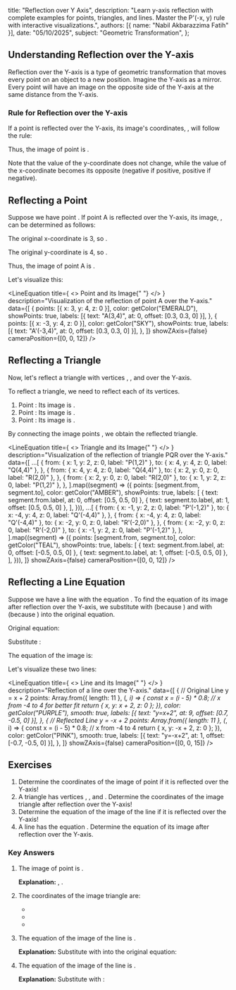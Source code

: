 
  title: "Reflection over Y Axis",
  description: "Learn y-axis reflection with complete examples for points, triangles, and lines. Master the P'(-x, y) rule with interactive visualizations.",
  authors: [{ name: "Nabil Akbarazzima Fatih" }],
  date: "05/10/2025",
  subject: "Geometric Transformation",
};

## Understanding Reflection over the Y-axis

Reflection over the Y-axis is a type of geometric transformation that moves every point on an object to a new position. Imagine the Y-axis as a mirror. Every point will have an image on the opposite side of the Y-axis at the same distance from the Y-axis.

### Rule for Reflection over the Y-axis

If a point <InlineMath math="P(x, y)" /> is reflected over the Y-axis, its image's coordinates, <InlineMath math="P'(x', y')" />, will follow the rule:

<div className="flex flex-col gap-4">
  <BlockMath math="x' = -x" />
  <BlockMath math="y' = y" />
</div>

Thus, the image of point <InlineMath math="P(x, y)" /> is <InlineMath math="P'(-x, y)" />.

Note that the value of the y-coordinate does not change, while the value of the x-coordinate becomes its opposite (negative if positive, positive if negative).

## Reflecting a Point

Suppose we have point <InlineMath math="A(3, 4)" />. If point A is reflected over the Y-axis, its image, <InlineMath math="A'" />, can be determined as follows:

The original x-coordinate is 3, so <InlineMath math="x' = -3" />.

The original y-coordinate is 4, so <InlineMath math="y' = 4" />.

Thus, the image of point A is <InlineMath math="A'(-3, 4)" />.

Let's visualize this:

<LineEquation
  title={
    <>
      Point <InlineMath math="A(3,4)" /> and its Image{" "}
      <InlineMath math="A'(-3,4)" />
    </>
  }
  description="Visualization of the reflection of point A over the Y-axis."
  data={[
    {
      points: [{ x: 3, y: 4, z: 0 }],
      color: getColor("EMERALD"),
      showPoints: true,
      labels: [{ text: "A(3,4)", at: 0, offset: [0.3, 0.3, 0] }],
    },
    {
      points: [{ x: -3, y: 4, z: 0 }],
      color: getColor("SKY"),
      showPoints: true,
      labels: [{ text: "A'(-3,4)", at: 0, offset: [0.3, 0.3, 0] }],
    },
  ]}
  showZAxis={false}
  cameraPosition={[0, 0, 12]}
/>

## Reflecting a Triangle

Now, let's reflect a triangle <InlineMath math="PQR" /> with vertices <InlineMath math="P(1, 2)" />, <InlineMath math="Q(4, 4)" />, and <InlineMath math="R(2, 0)" /> over the Y-axis.

To reflect a triangle, we need to reflect each of its vertices.

1.  Point <InlineMath math="P(1, 2)" />: Its image is <InlineMath math="P'(-1, 2)" />.
2.  Point <InlineMath math="Q(4, 4)" />: Its image is <InlineMath math="Q'(-4, 4)" />.
3.  Point <InlineMath math="R(2, 0)" />: Its image is <InlineMath math="R'(-2, 0)" />.

By connecting the image points <InlineMath math="P'Q'R'" />, we obtain the reflected triangle.

<LineEquation
  title={
    <>
      Triangle <InlineMath math="PQR" /> and its Image{" "}
      <InlineMath math="P'Q'R'" />
    </>
  }
  description="Visualization of the reflection of triangle PQR over the Y-axis."
  data={[
    ...[
      {
        from: { x: 1, y: 2, z: 0, label: "P(1,2)" },
        to: { x: 4, y: 4, z: 0, label: "Q(4,4)" },
      },
      {
        from: { x: 4, y: 4, z: 0, label: "Q(4,4)" },
        to: { x: 2, y: 0, z: 0, label: "R(2,0)" },
      },
      {
        from: { x: 2, y: 0, z: 0, label: "R(2,0)" },
        to: { x: 1, y: 2, z: 0, label: "P(1,2)" },
      },
    ].map((segment) => ({
      points: [segment.from, segment.to],
      color: getColor("AMBER"),
      showPoints: true,
      labels: [
        { text: segment.from.label, at: 0, offset: [0.5, 0.5, 0] },
        { text: segment.to.label, at: 1, offset: [0.5, 0.5, 0] },
      ],
    })),
    ...[
      {
        from: { x: -1, y: 2, z: 0, label: "P'(-1,2)" },
        to: { x: -4, y: 4, z: 0, label: "Q'(-4,4)" },
      },
      {
        from: { x: -4, y: 4, z: 0, label: "Q'(-4,4)" },
        to: { x: -2, y: 0, z: 0, label: "R'(-2,0)" },
      },
      {
        from: { x: -2, y: 0, z: 0, label: "R'(-2,0)" },
        to: { x: -1, y: 2, z: 0, label: "P'(-1,2)" },
      },
    ].map((segment) => ({
      points: [segment.from, segment.to],
      color: getColor("TEAL"),
      showPoints: true,
      labels: [
        { text: segment.from.label, at: 0, offset: [-0.5, 0.5, 0] },
        { text: segment.to.label, at: 1, offset: [-0.5, 0.5, 0] },
      ],
    })),
  ]}
  showZAxis={false}
  cameraPosition={[0, 0, 12]}
/>

## Reflecting a Line Equation

Suppose we have a line with the equation <InlineMath math="y = x + 2" />. To find the equation of its image after reflection over the Y-axis, we substitute <InlineMath math="x" /> with <InlineMath math="-x" /> (because <InlineMath math="x' = -x" />) and <InlineMath math="y" /> with <InlineMath math="y" /> (because <InlineMath math="y' = y" />) into the original equation.

Original equation:

<BlockMath math="y = x + 2" />

Substitute <InlineMath math="x \rightarrow -x" />:

<BlockMath math="y = (-x) + 2" />

The equation of the image is:

<BlockMath math="y = -x + 2" />

Let's visualize these two lines:

<LineEquation
  title={
    <>
      Line <InlineMath math="y = x + 2" /> and its Image{" "}
      <InlineMath math="y = -x + 2" />
    </>
  }
  description="Reflection of a line over the Y-axis."
  data={[
    {
      // Original Line y = x + 2
      points: Array.from({ length: 11 }, (_, i) => {
        const x = (i - 5) * 0.8; // x from -4 to 4 for better fit
        return { x, y: x + 2, z: 0 };
      }),
      color: getColor("PURPLE"),
      smooth: true,
      labels: [{ text: "y=x+2", at: 9, offset: [0.7, -0.5, 0] }],
    },
    {
      // Reflected Line y = -x + 2
      points: Array.from({ length: 11 }, (_, i) => {
        const x = (i - 5) * 0.8; // x from -4 to 4
        return { x, y: -x + 2, z: 0 };
      }),
      color: getColor("PINK"),
      smooth: true,
      labels: [{ text: "y=-x+2", at: 1, offset: [-0.7, -0.5, 0] }],
    },
  ]}
  showZAxis={false}
  cameraPosition={[0, 0, 15]}
/>

## Exercises

1.  Determine the coordinates of the image of point <InlineMath math="K(-5, 8)" /> if it is reflected over the Y-axis!
2.  A triangle <InlineMath math="ABC" /> has vertices <InlineMath math="A(2, 1)" />, <InlineMath math="B(5, 3)" />, and <InlineMath math="C(3, 6)" />. Determine the coordinates of the image triangle <InlineMath math="A'B'C'" /> after reflection over the Y-axis!
3.  Determine the equation of the image of the line <InlineMath math="3x - 2y + 6 = 0" /> if it is reflected over the Y-axis!
4.  A line has the equation <InlineMath math="y = -3x - 4" />. Determine the equation of its image after reflection over the Y-axis.

### Key Answers

1.  The image of point <InlineMath math="K(-5, 8)" /> is <InlineMath math="K'(5, 8)" />.

    **Explanation:** <InlineMath math="x' = -(-5) = 5" />, <InlineMath math="y' = 8" />.

2.  The coordinates of the image triangle <InlineMath math="A'B'C'" /> are:

    - <InlineMath math="A'(-2, 1)" />
    - <InlineMath math="B'(-5, 3)" />
    - <InlineMath math="C'(-3, 6)" />

3.  The equation of the image of the line <InlineMath math="3x - 2y + 6 = 0" /> is <InlineMath math="-3x - 2y + 6 = 0" />.

    **Explanation:** Substitute <InlineMath math="x" /> with <InlineMath math="-x" /> into the original equation:

    <div className="flex flex-col gap-4">
      <BlockMath math="3(-x) - 2y + 6 = 0" />
      <BlockMath math="-3x - 2y + 6 = 0" />
    </div>

4.  The equation of the image of the line <InlineMath math="y = -3x - 4" /> is <InlineMath math="y = 3x - 4" />.

    **Explanation:** Substitute <InlineMath math="x" /> with <InlineMath math="-x" />:

    <div className="flex flex-col gap-4">
      <BlockMath math="y = -3(-x) - 4" />
      <BlockMath math="y = 3x - 4" />
    </div>
